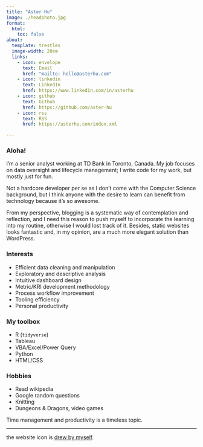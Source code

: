 ```yaml
---
title: "Aster Hu"
image: ./headphoto.jpg
format:
  html:
    toc: false
about:
  template: trestles
  image-width: 20em
  links:
    - icon: envelope
      text: Email
      href: "mailto: hello@asterhu.com"
    - icon: linkedin
      text: LinkedIn
      href: https://www.linkedin.com/in/asterhu
    - icon: github
      text: Github
      href: https://github.com/aster-hu
    - icon: rss
      text: RSS
      href: https://asterhu.com/index.xml

---
```


### Aloha!

I'm a senior analyst working at TD Bank in Toronto, Canada. My job focuses on data oversight and lifecycle management; I write code for my work, but mostly just for fun.

Not a hardcore developer per se as I don't come with the Computer Science background, but I think anyone with the desire to learn can benefit from technology because it's so awesome.

From my perspective, blogging is a systematic way of contemplation and reflection, and I need this reason to push myself to incorporate the learning into my routine, otherwise I would lost track of it. Besides, static websites looks fantastic and, in my opinion, are a much more elegant solution than WordPress.

### Interests

- Efficient data cleaning and manipulation
- Exploratory and descriptive analysis
- Intuitive dashboard design
- Metric/KRI development methodology
- Process workflow improvement
- Tooling efficiency
- Personal productivity

### My toolbox

- R (`tidyverse`)
- Tableau
- VBA/Excel/Power Query
- Python
- HTML/CSS

### Hobbies

- Read wikipedia
- Google random questions
- Knitting
- Dungeons & Dragons, video games

Time management and productivity is a timeless topic.

---

the website icon is [drew by myself](/post/2021-08-15-palette-profile-photo/index.qmd).